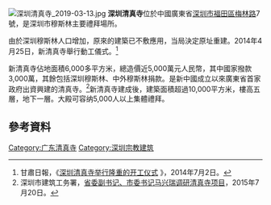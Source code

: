 {{coord|22.568459|N|114.0682323|E|type:landmark|format=dms|display=title}}
[[File:深圳清真寺_2019-03-13.jpg|thumb]]
'''深圳清真寺'''位於中國廣東省[[深圳市|深圳市]][[福田區|福田區]][[梅林路|梅林路]]7號，是深圳市穆斯林主要禮拜場所。

由於深圳穆斯林人口增加，原來的建築已不敷應用，当局決定原址重建。2014年4月25日，新清真寺舉行動工儀式。<ref>甘肅日報，《[http://dev.gansudaily.com.cn/system/2014/07/02/015076227.shtml 深圳清真寺举行隆重的开工仪式] {{webarchive|url=https://web.archive.org/web/20150318230815/http://dev.gansudaily.com.cn/system/2014/07/02/015076227.shtml |date=2015-03-18 }}》，2014年7月2日。</ref>

新清真寺佔地面積6,000多平方米，總造價近5,000萬元人民幣，其中國家撥款3,000萬，其餘包括深圳穆斯林、中外穆斯林捐款。是新中國成立以來廣東省首家政府出資興建的清真寺。<ref>深圳市建筑工务署，[http://www.sz.gov.cn/szsjzgws/xxgk/qt/tpxw/201507/t20150720_3116686.htm 省委副书记、市委书记马兴瑞调研清真寺项目]{{Dead link|date=2018年6月 |bot=InternetArchiveBot |fix-attempted=no }}，2015年7月20日。</ref>新清真寺建成後，建築面積超過10,000平方米，樓高五層，地下一層。大殿可容纳5,000人以上集體禮拜。

==參考資料==
{{reflist}}
[[Category:广东清真寺|Category:广东清真寺]]
[[Category:深圳宗教建筑|Category:深圳宗教建筑]]